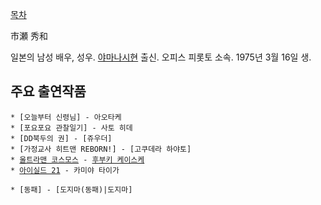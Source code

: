 [[목차]]

市瀬 秀和

일본의 남성 배우, 성우. [[야마나시]]현 출신. 오피스 피롯토 소속. 1975년 3월 16일 생.

== 주요 출연작품 ==

 * [오늘부터 신령님] - 아오타케
 * [포요포요 관찰일기] - 사토 히데
 * [DD북두의 권] - [쥬우더]
 * [가정교사 히트맨 REBORN!] - [고쿠데라 하야토]
 * [[울트라맨 코스모스]] - [[후부키 케이스케]]
 * [[아이실드 21]] - 카미야 타이가

 * [동패] - [도지마(동패)|도지마]
